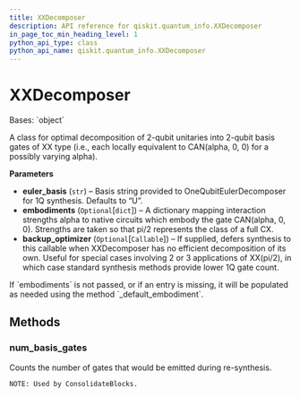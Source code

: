 ```yaml
---
title: XXDecomposer
description: API reference for qiskit.quantum_info.XXDecomposer
in_page_toc_min_heading_level: 1
python_api_type: class
python_api_name: qiskit.quantum_info.XXDecomposer
---
```


# XXDecomposer

<Class id="qiskit.quantum_info.XXDecomposer" isDedicatedPage={true} github="https://github.com/qiskit/qiskit/tree/stable/0.23/qiskit/quantum_info/synthesis/xx_decompose/decomposer.py" signature="XXDecomposer(euler_basis='U', embodiments=None, backup_optimizer=None)">
  Bases: `object`

  A class for optimal decomposition of 2-qubit unitaries into 2-qubit basis gates of XX type (i.e., each locally equivalent to CAN(alpha, 0, 0) for a possibly varying alpha).

  **Parameters**

  *   **euler\_basis** (`str`) – Basis string provided to OneQubitEulerDecomposer for 1Q synthesis. Defaults to “U”.
  *   **embodiments** (`Optional`\[`dict`]) – A dictionary mapping interaction strengths alpha to native circuits which embody the gate CAN(alpha, 0, 0). Strengths are taken so that pi/2 represents the class of a full CX.
  *   **backup\_optimizer** (`Optional`\[`Callable`]) – If supplied, defers synthesis to this callable when XXDecomposer has no efficient decomposition of its own. Useful for special cases involving 2 or 3 applications of XX(pi/2), in which case standard synthesis methods provide lower 1Q gate count.

  <Admonition title="Note" type="note">
    If `embodiments` is not passed, or if an entry is missing, it will be populated as needed using the method `_default_embodiment`.
  </Admonition>

  ## Methods

  ### num\_basis\_gates

  <Function id="qiskit.quantum_info.XXDecomposer.num_basis_gates" signature="XXDecomposer.num_basis_gates(unitary)">
    Counts the number of gates that would be emitted during re-synthesis.

    NOTE: Used by ConsolidateBlocks.
  </Function>
</Class>

